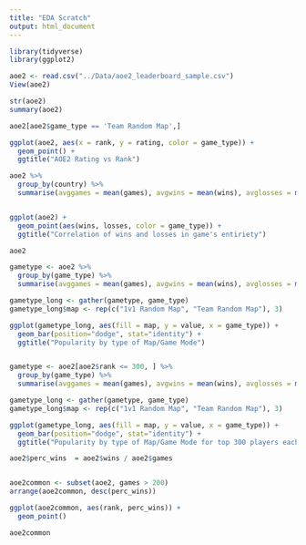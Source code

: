 ```yaml
---
title: "EDA Scratch"
output: html_document
---
```


```r
library(tidyverse)
library(ggplot2)
```


```r
aoe2 <- read.csv("../Data/aoe2_leaderboard_sample.csv")
View(aoe2)
```

```r
str(aoe2)
summary(aoe2)
```


```r
aoe2[aoe2$game_type == 'Team Random Map',]

```

```r
ggplot(aoe2, aes(x = rank, y = rating, color = game_type)) + 
  geom_point() + 
  ggtitle("AOE2 Rating vs Rank")
```

```r
aoe2 %>%
  group_by(country) %>%
  summarise(avggames = mean(games), avgwins = mean(wins), avglosses = mean(losses), avgdrops = mean(drops))


ggplot(aoe2) +
  geom_point(aes(wins, losses, color = game_type)) +
  ggtitle("Correlation of wins and losses in game's entiriety")

aoe2
```

```r
gametype <- aoe2 %>%
  group_by(game_type) %>%
  summarise(avggames = mean(games), avgwins = mean(wins), avglosses = mean(losses))

gametype_long <- gather(gametype, game_type)
gametype_long$map <- rep(c("1v1 Random Map", "Team Random Map"), 3)

ggplot(gametype_long, aes(fill = map, y = value, x = game_type)) + 
  geom_bar(position="dodge", stat="identity") + 
  ggtitle("Popularity by type of Map/Game Mode")


gametype <- aoe2[aoe2$rank <= 300, ] %>%
  group_by(game_type) %>%
  summarise(avggames = mean(games), avgwins = mean(wins), avglosses = mean(losses))

gametype_long <- gather(gametype, game_type)
gametype_long$map <- rep(c("1v1 Random Map", "Team Random Map"), 3)

ggplot(gametype_long, aes(fill = map, y = value, x = game_type)) + 
  geom_bar(position="dodge", stat="identity") + 
  ggtitle("Popularity by type of Map/Game Mode for top 300 players each")


```
```r
aoe2$perc_wins  = aoe2$wins / aoe2$games


aoe2common <- subset(aoe2, games > 200)
arrange(aoe2common, desc(perc_wins))

ggplot(aoe2common, aes(rank, perc_wins)) +
  geom_point()

aoe2common


```

